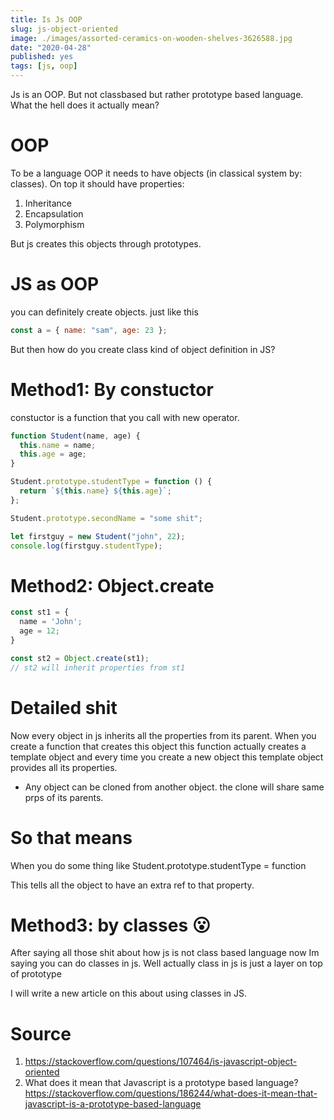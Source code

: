 ```yaml
---
title: Is Js OOP
slug: js-object-oriented
image: ./images/assorted-ceramics-on-wooden-shelves-3626588.jpg
date: "2020-04-28"
published: yes
tags: [js, oop]
---
```



Js is an OOP. But not classbased but rather prototype based language. What the hell does it actually mean?

# OOP

To be a language OOP it needs to have objects (in classical system by: classes). On top it should have properties:

1. Inheritance
2. Encapsulation
3. Polymorphism

But js creates this objects through prototypes.

# JS as OOP

you can definitely create objects. just like this

<CodeDivWrapper>

<Highlight>

```js
const a = { name: "sam", age: 23 };
```

</Highlight>

</CodeDivWrapper>

But then how do you create class kind of object definition in JS?

# Method1: By constuctor

constuctor is a function that you call with new operator.

<CodeDivWrapper>

<Highlight>

```js
function Student(name, age) {
  this.name = name;
  this.age = age;
}

Student.prototype.studentType = function () {
  return `${this.name} ${this.age}`;
};

Student.prototype.secondName = "some shit";

let firstguy = new Student("john", 22);
console.log(firstguy.studentType);
```

</Highlight>

</CodeDivWrapper>

# Method2: Object.create

<CodeDivWrapper>

<Highlight>

```js
const st1 = {
  name = 'John';
  age = 12;
}

const st2 = Object.create(st1);
// st2 will inherit properties from st1

```

</Highlight>

</CodeDivWrapper>

# Detailed shit

Now every object in js inherits all the properties from its parent. When you create a function that creates this object this function actually creates a template object and every time you create a new object this template object provides all its properties.

- Any object can be cloned from another object. the clone will share same prps of its parents.

# So that means

When you do some thing like Student.prototype.studentType = function

This tells all the object to have an extra ref to that property.

# Method3: by classes 😮

After saying all those shit about how js is not class based language now Im saying you can do classes in js. Well actually class in js is just a layer on top of prototype

I will write a new article on this about using classes in JS.

# Source

1. https://stackoverflow.com/questions/107464/is-javascript-object-oriented
2. What does it mean that Javascript is a prototype based language? https://stackoverflow.com/questions/186244/what-does-it-mean-that-javascript-is-a-prototype-based-language

